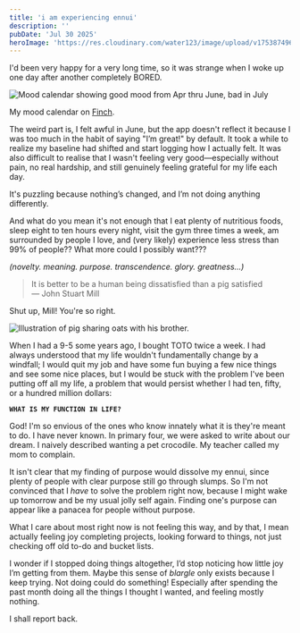```yaml
---
title: 'i am experiencing ennui'
description: ''
pubDate: 'Jul 30 2025'
heroImage: 'https://res.cloudinary.com/water123/image/upload/v1753874961/3EC74FF3-B36B-40B3-87DC-01C477819700_1_102_o_ghyevo.jpg'
---
```

I'd been very happy for a very long time, so it was strange when I woke up one day after another completely BORED. 

![Mood calendar showing good mood from Apr thru June, bad in July](https://res.cloudinary.com/water123/image/upload/v1753883005/8925E9CF-46D2-4B88-8420-A508FD866940_1_201_a_yucsaj.jpg)

My mood calendar on [Finch](https://finchcare.com/). 

The weird part is, I felt awful in June, but the app doesn't reflect it because I was too much in the habit of saying "I’m great!" by default. It took a while to realize my baseline had shifted and start logging how I actually felt. It was also difficult to realise that I wasn't feeling very good—especially without pain, no real hardship, and still genuinely feeling grateful for my life each day.

It's puzzling because nothing’s changed, and I’m not doing anything differently.

And what do you mean it's not enough that I eat plenty of nutritious foods, sleep eight to ten hours every night, visit the gym three times a week, am surrounded by people I love, and (very likely) experience less stress than 99% of people?? What more could I possibly want???

_(novelty. meaning. purpose. transcendence. glory. greatness...)_

> It is better to be a human being dissatisfied than a pig satisfied<br/>
> — John Stuart Mill

Shut up, Mill! You're so right.

![Illustration of pig sharing oats with his brother.](https://res.cloudinary.com/water123/image/upload/v1753878869/3D9F7A60-7DCE-4751-A0F1-1D1C9628D9E7_1_201_a_frkfcc.jpg)

When I had a 9-5 some years ago, I bought TOTO twice a week. I had always understood that my life wouldn't fundamentally change by a windfall; I would quit my job and have some fun buying a few nice things and see some nice places, but I would be stuck with the problem I've been putting off all my life, a problem that would persist whether I had ten, fifty, or a hundred million dollars:

**`WHAT IS MY FUNCTION IN LIFE?`**

God! I'm so envious of the ones who know innately what it is they're meant to do. I have never known. In primary four, we were asked to write about our dream. I naively described wanting a pet crocodile. My teacher called my mom to complain.

It isn't clear that my finding of purpose would dissolve my ennui, since plenty of people with clear purpose still go through slumps. So I'm not convinced that I _have_ to solve the problem right now, because I might wake up tomorrow and be my usual jolly self again. Finding one's purpose can appear like a panacea for people without purpose.

What I care about most right now is not feeling this way, and by that, I mean actually feeling joy completing projects, looking forward to things, not just checking off old to-do and bucket lists.

I wonder if I stopped doing things altogether, I’d stop noticing how little joy I’m getting from them. Maybe this sense of _blargle_ only exists because I keep trying. Not doing could do something! Especially after spending the past month doing all the things I thought I wanted, and feeling mostly nothing.

I shall report back.

















